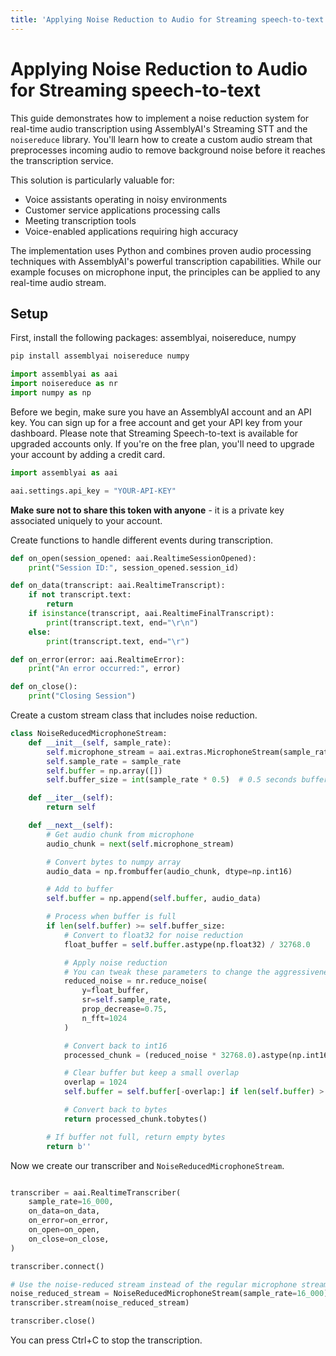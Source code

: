 ```yaml
---
title: 'Applying Noise Reduction to Audio for Streaming speech-to-text'
---
```





# Applying Noise Reduction to Audio for Streaming speech-to-text


This guide demonstrates how to implement a noise reduction system for real-time audio transcription using AssemblyAI's Streaming STT and the `noisereduce` library. You'll learn how to create a custom audio stream that preprocesses incoming audio to remove background noise before it reaches the transcription service.

This solution is particularly valuable for:
- Voice assistants operating in noisy environments
- Customer service applications processing calls
- Meeting transcription tools
- Voice-enabled applications requiring high accuracy

The implementation uses Python and combines proven audio processing techniques with AssemblyAI's powerful transcription capabilities. While our example focuses on microphone input, the principles can be applied to any real-time audio stream.


## Setup


First, install the following packages: assemblyai, noisereduce, numpy


```bash
pip install assemblyai noisereduce numpy
```

```python
import assemblyai as aai
import noisereduce as nr
import numpy as np
```

Before we begin, make sure you have an AssemblyAI account and an API key. You can sign up for a free account and get your API key from your dashboard. Please note that Streaming Speech-to-text is available for upgraded accounts only. If you're on the free plan, you'll need to upgrade your account by adding a credit card.


```python
import assemblyai as aai

aai.settings.api_key = "YOUR-API-KEY"
```

**Make sure not to share this token with anyone** - it is a private key associated uniquely to your account.


Create functions to handle different events during transcription.


```python
def on_open(session_opened: aai.RealtimeSessionOpened):
    print("Session ID:", session_opened.session_id)

def on_data(transcript: aai.RealtimeTranscript):
    if not transcript.text:
        return
    if isinstance(transcript, aai.RealtimeFinalTranscript):
        print(transcript.text, end="\r\n")
    else:
        print(transcript.text, end="\r")

def on_error(error: aai.RealtimeError):
    print("An error occurred:", error)

def on_close():
    print("Closing Session")
```

Create a custom stream class that includes noise reduction.


```python
class NoiseReducedMicrophoneStream:
    def __init__(self, sample_rate):
        self.microphone_stream = aai.extras.MicrophoneStream(sample_rate=sample_rate)
        self.sample_rate = sample_rate
        self.buffer = np.array([])
        self.buffer_size = int(sample_rate * 0.5)  # 0.5 seconds buffer

    def __iter__(self):
        return self

    def __next__(self):
        # Get audio chunk from microphone
        audio_chunk = next(self.microphone_stream)

        # Convert bytes to numpy array
        audio_data = np.frombuffer(audio_chunk, dtype=np.int16)

        # Add to buffer
        self.buffer = np.append(self.buffer, audio_data)

        # Process when buffer is full
        if len(self.buffer) >= self.buffer_size:
            # Convert to float32 for noise reduction
            float_buffer = self.buffer.astype(np.float32) / 32768.0

            # Apply noise reduction
            # You can tweak these parameters to change the aggressiveness of the noise reduction
            reduced_noise = nr.reduce_noise(
                y=float_buffer,
                sr=self.sample_rate,
                prop_decrease=0.75,
                n_fft=1024
            )

            # Convert back to int16
            processed_chunk = (reduced_noise * 32768.0).astype(np.int16)

            # Clear buffer but keep a small overlap
            overlap = 1024
            self.buffer = self.buffer[-overlap:] if len(self.buffer) > overlap else np.array([])

            # Convert back to bytes
            return processed_chunk.tobytes()

        # If buffer not full, return empty bytes
        return b''
```

Now we create our transcriber and `NoiseReducedMicrophoneStream`.


```python

transcriber = aai.RealtimeTranscriber(
    sample_rate=16_000,
    on_data=on_data,
    on_error=on_error,
    on_open=on_open,
    on_close=on_close,
)

transcriber.connect()

# Use the noise-reduced stream instead of the regular microphone stream
noise_reduced_stream = NoiseReducedMicrophoneStream(sample_rate=16_000)
transcriber.stream(noise_reduced_stream)

transcriber.close()
```

You can press Ctrl+C to stop the transcription.

